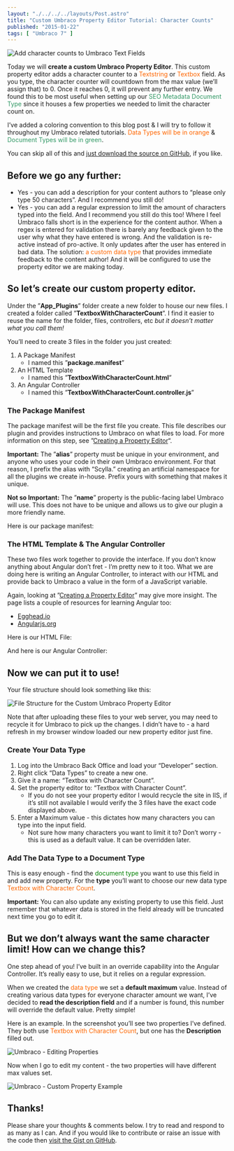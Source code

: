 ```yaml
---
layout: "./../../../layouts/Post.astro"
title: "Custom Umbraco Property Editor Tutorial: Character Counts"
published: "2015-01-22"
tags: [ "Umbraco 7" ]
---
```



<img src="/assets/count.a7dd8036.gif" alt="Add character counts to Umbraco Text Fields"/>

Today we will **create a custom Umbraco Property Editor**. This custom property editor adds a character counter to a <span style="color: #ff6600;">Textstring</span> or <span style="color: #ff6600;">Textbox</span> field. As you type, the character counter will countdown from the max value (we’ll assign that) to 0. Once it reaches 0, it will prevent any further entry. We found this to be most useful when setting up our <span style="color: #339966;">SEO Metadata Document Type</span> since it houses a few properties we needed to limit the character count on.

I’ve added a coloring convention to this blog post &amp; I will try to follow it throughout my Umbraco related tutorials. <span style="color: #ff6600;">Data Types will be in orange</span> &amp; <span style="color: #339966;">Document Types will be in green</span>.

You can skip all of this and <a href="https://github.com/markusdrake/Textbox-with-Character-Count">just download the source on GitHub</a>, if you like.

## Before we go any further:

- Yes - you can add a description for your content authors to “please only type 50 characters”. And I recommend you still do!
- Yes - you can add a regular expression to limit the amount of characters typed into the field. And I recommend you still do this too!
Where I feel Umbraco falls short is in the experience for the content author. When a regex is entered for validation there is barely any feedback given to the user why what they have entered is wrong. And the validation is re-active instead of pro-active. It only updates after the user has entered in bad data. The solution: <span style="color: #ff6600;">a custom data type</span> that provides immediate feedback to the content author! And it will be configured to use the property editor we are making today.

## So let’s create our custom property editor.

Under the ”**App_Plugins**” folder create a new folder to house our new files. I created a folder called ”**TextboxWithCharacterCount**”. I find it easier to reuse the name for the folder, files, controllers, etc *but it doesn’t matter what you call them!*

You’ll need to create 3 files in the folder you just created:

1. A Package Manifest
	- I named this ”**package.manifest**”
1. An HTML Template
	- I named this ”**TextboxWithCharacterCount.html**”
1. An Angular Controller
	- I named this ”**TextboxWithCharacterCount.controller.js**”

### The Package Manifest

The package manifest will be the first file you create. This file describes our plugin and provides instructions to Umbraco on what files to load. For more information on this step, see ”<a href="http://umbraco.github.io/Belle/#/tutorials/CreatingAPropertyEditor">Creating a Property Editor</a>“.

**Important:** The ”**alias**” property must be unique in your environment, and anyone who uses your code in their own Umbraco environment. For that reason, I prefix the alias with “Scylla.” creating an artificial namespace for all the plugins we create in-house. Prefix yours with something that makes it unique.

**Not so Important:** The ”**name**” property is the public-facing label Umbraco will use. This does not have to be unique and allows us to give our plugin a more friendly name.

Here is our package manifest:

<Gist id="ab2ab70b39aac1be53baf748991e2d85" file="package.manifest" />

### The HTML Template &amp; The Angular Controller

These two files work together to provide the interface. If you don’t know anything about Angular don’t fret - I’m pretty new to it too. What we are doing here is writing an Angular Controller, to interact with our HTML and provide back to Umbraco a value in the form of a JavaScript variable.

Again, looking at ”<a href="http://umbraco.github.io/Belle/#/tutorials/CreatingAPropertyEditor">Creating a Property Editor</a>” may give more insight. The page lists a couple of resources for learning Angular too:

- <a href="http://www.egghead.io/">Egghead.io</a>
- <a href="http://docs.angularjs.org/tutorial">Angularjs.org</a>

Here is our HTML File:

<Gist id="ab2ab70b39aac1be53baf748991e2d85" file="TextboxWithCharacterCount.html" />

And here is our Angular Controller:

<Gist id="ab2ab70b39aac1be53baf748991e2d85" file="TextboxWithCharacterCount.controller.js" />

## Now we can put it to use!
Your file structure should look something like this:

<img src="/assets/filestructure.1de1fc6b.png" alt="File Structure for the Custom Umbraco Property Editor"/>

Note that after uploading these files to your web server, you may need to recycle it for Umbraco to pick up the changes. I didn’t have to - a hard refresh in my browser window loaded our new property editor just fine.

### Create Your Data Type

1. Log into the Umbraco Back Office and load your “Developer” section.
1. Right click “Data Types” to create a new one.
1. Give it a name: “Textbox with Character Count”.
1. Set the property editor to: “Textbox with Character Count”.
	- If you do not see your property editor I would recycle the site in IIS, if it’s still not available I would verify the 3 files have the exact code displayed above.
1. Enter a Maximum value - this dictates how many characters you can type into the input field.
	- Not sure how many characters you want to limit it to? Don’t worry - this is used as a default value. It can be overridden later.

### Add The Data Type to a Document Type

This is easy enough - find the <span style="color: #008000;">document type</span> you want to use this field in and add new property. For the **type** you’ll want to choose our new data type <span style="color: #ff6600;">Textbox with Character Count</span>.

**Important:** You can also update any existing property to use this field. Just remember that whatever data is stored in the field already will be truncated next time you go to edit it.

## But we don’t always want the same character limit! How can we change this?

One step ahead of you! I’ve built in an override capability into the Angular Controller. It’s really easy to use, but it relies on a regular expression.

When we created the <span style="color: #ff6600;">data type</span> we set a **default maximum** value. Instead of creating various data types for everyone character amount we want, I’ve decided to **read the description field** and if a number is found, this number will override the default value. Pretty simple!

Here is an example. In the screenshot you’ll see two properties I’ve defined. They both use <span style="color: #ff6600;">Textbox with Character Count</span>, but one has the **Description** filled out.

<img src="/assets/editingproperties.355f8f98.png" alt="Umbraco - Editing Properties"/>

Now when I go to edit my content - the two properties will have different max values set.

<img src="/assets/example.d3be4706.png" alt="Umbraco - Custom Property Example"/>

## Thanks!

Please share your thoughts &amp; comments below. I try to read and respond to as many as I can. And if you would like to contribute or raise an issue with the code then <a href="https://gist.github.com/markadrake/ab2ab70b39aac1be53baf748991e2d85">visit the Gist on GitHub</a>.